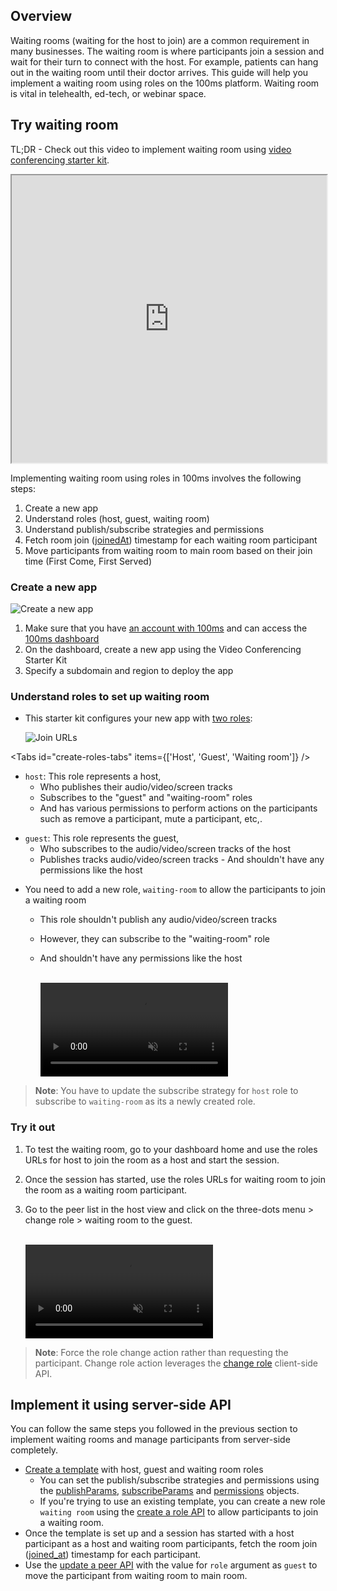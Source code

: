 ## Overview

Waiting rooms (waiting for the host to join) are a common requirement in many businesses. The waiting room is where participants join a session and wait for their turn to connect with the host. For example, patients can hang out in the waiting room until their doctor arrives. This guide will help you implement a waiting room using roles on the 100ms platform. Waiting room is vital in telehealth, ed-tech, or webinar space.

## Try waiting room

TL;DR - Check out this video to implement waiting room using [video conferencing starter kit](https://www.100ms.live/examples/video-conferencing-starter-kit).

<iframe
    src="https://www.loom.com/embed/116eec8afbbe42918437631658191692"
    webkitallowfullscreen
    mozallowfullscreen
    allowfullscreen
    allow="fullscreen;"
    width="100%"
    height="460"></iframe>
<br />

Implementing waiting room using roles in 100ms involves the following steps:

1. Create a new app
2. Understand roles (host, guest, waiting room)
3. Understand publish/subscribe strategies and permissions
4. Fetch room join ([joinedAt](https://www.100ms.live/docs/api-reference/javascript/v2/interfaces/HMSPeer#joinedat)) timestamp for each waiting room participant
5. Move participants from waiting room to main room based on their join time (First Come, First Served)

<StepsContainer id="implement-waiting-room">

### Create a new app

![Create a new app](/guides/waiting-room/video-conf.png)

1. Make sure that you have [an account with 100ms](https://dashboard.100ms.live/register) and can access the [100ms dashboard](https://dashboard.100ms.live/)
2. On the dashboard, create a new app using the Video Conferencing Starter Kit
3. Specify a subdomain and region to deploy the app

### Understand roles to set up waiting room

-   This starter kit configures your new app with [two roles](https://www.100ms.live/docs/javascript/v2/foundation/templates-and-roles):

    ![Join URLs](/guides/waiting-room/join-url-waiting.png)

<Tabs id="create-roles-tabs" items={['Host', 'Guest', 'Waiting room']} />

<Tab id="create-roles-tabs-0">

-   `host`: This role represents a host,
    -   Who publishes their audio/video/screen tracks
    -   Subscribes to the "guest" and "waiting-room" roles
    -   And has various permissions to perform actions on the participants such as remove a participant, mute a participant, etc,.

</Tab>

<Tab id="create-roles-tabs-1">

-   `guest`: This role represents the guest,
    -   Who subscribes to the audio/video/screen tracks of the host
    -   Publishes tracks audio/video/screen tracks - And shouldn't have any permissions like the host

</Tab>

<Tab id="create-roles-tabs-2">

-   You need to add a new role, `waiting-room` to allow the participants to join a waiting room

    -   This role shouldn't publish any audio/video/screen tracks
    -   However, they can subscribe to the "waiting-room" role
    -   And shouldn't have any permissions like the host

        <br />
        <video loop="true" autoplay="autoplay" controls="controls" id="vid" muted>
            <source src="/guides/waiting-room/waiting-room.mp4" type="video/mp4" />
        </video>
        <br />

> **Note**: You have to update the subscribe strategy for `host` role to subscribe to `waiting-room` as its a newly created role.

</Tab>

### Try it out

1. To test the waiting room, go to your dashboard home and use the roles URLs for host to join the room as a host and start the session.
2. Once the session has started, use the roles URLs for waiting room to join the room as a waiting room participant.
3. Go to the peer list in the host view and click on the three-dots menu > change role > waiting room to the guest.

    <br />
    <video loop="true" autoplay="autoplay" controls="controls" id="vid" muted>
        <source src="/guides/waiting-room/move-participant.mp4" type="video/mp4" />
    </video>

> **Note**: Force the role change action rather than requesting the participant. Change role action leverages the [change role](https://www.100ms.live/docs/javascript/v2/how--to-guides/control-remote-peers/change-role) client-side API.

</StepsContainer>

## Implement it using server-side API

You can follow the same steps you followed in the previous section to implement waiting rooms and manage participants from server-side completely.

-   [Create a template](https://www.100ms.live/docs/server-side/v2/policy/create-template-via-api) with host, guest and waiting room roles
    -   You can set the publish/subscribe strategies and permissions using the [publishParams](https://www.100ms.live/docs/server-side/v2/policy/create-template-via-api#publishparams-object), [subscribeParams](https://www.100ms.live/docs/server-side/v2/policy/create-template-via-api#subscribeparams-object) and [permissions](https://www.100ms.live/docs/server-side/v2/policy/create-template-via-api#permissions-object) objects.
    -   If you're trying to use an existing template, you can create a new role `waiting room` using the [create a role API](https://www.100ms.live/docs/server-side/v2/policy/create-update-role) to allow participants to join a waiting room.
-   Once the template is set up and a session has started with a host participant as a host and waiting room participants, fetch the room join ([joined_at](https://www.100ms.live/docs/server-side/v2/active-rooms/list-peers)) timestamp for each participant.
-   Use the [update a peer API](https://www.100ms.live/docs/server-side/v2/active-rooms/update-a-peer) with the value for `role` argument as `guest` to move the participant from waiting room to main room.
